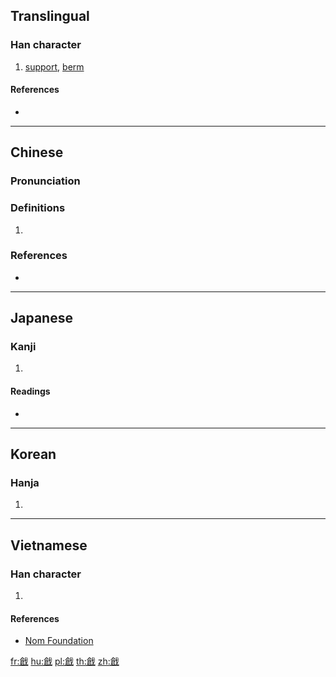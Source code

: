 {{character info/new}}
{{also|戗}}
==Translingual==

===Han character===
{{Han char|rn=62|rad=戈|as=10|sn=14|four=83650|canj=ORI|ids=⿰倉戈}}

# [[support]], [[berm]]

====References====
* {{Han ref|kx=0413.250|dkj=11632|dj=0756.270|hdz=21410.100|uh=6227|ud=25127|bh=E1D7|bd=57815}}

----

==Chinese==
{{zh-forms|s=戗}}

===Pronunciation===
{{zh-pron
|m=qiāng,qiàng
|c=coeng3,coeng1
|h=pfs=
|md=
|mn=
|w=
|mc=
|oc=
|cat=
}}

===Definitions===
{{zh-hanzi}}

# {{rfdef|lang=zh}}

===References===
* {{R:twedu|B01237}}

----

==Japanese==

===Kanji===
{{ja-kanji|grade=|rs=戈10}}

# {{defn|lang=ja|sort=戈10}}

====Readings====
* {{ja-readings|on=[[そう]] (sō)|kun=[[はじめる]] (hajimeru), [[きず]] (kizu)}}

----

==Korean==

===Hanja===
{{ko-hanja|hangeul=창|eumhun=|rv=chang|mr=ch'ang|y=chang}}

# {{defn|lang=ko|sort=戈10}}

----

==Vietnamese==

===Han character===
{{vi-readings|rs=戈10|hanviet=thương}}

# {{defn|lang=vi|sort=戈10}}

====References====
* [http://nomfoundation.org/common/nom_details.php?codepoint=6227 Nom Foundation]

[[fr:戧]]
[[hu:戧]]
[[pl:戧]]
[[th:戧]]
[[zh:戧]]
